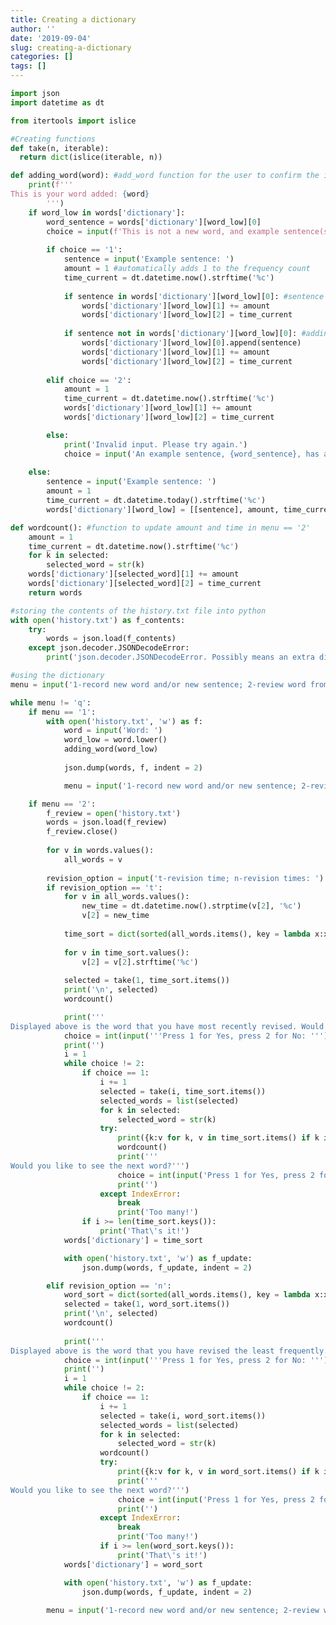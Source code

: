 ```yaml
---
title: Creating a dictionary
author: ''
date: '2019-09-04'
slug: creating-a-dictionary
categories: []
tags: []
---
```


```python
import json
import datetime as dt

from itertools import islice

#Creating functions
def take(n, iterable):
  return dict(islice(iterable, n))

def adding_word(word): #add_word function for the user to confirm the input
    print(f'''
This is your word added: {word}
        ''')
    if word_low in words['dictionary']:
        word_sentence = words['dictionary'][word_low][0]
        choice = input(f'This is not a new word, and example sentence(s), {word_sentence}, has already been added. Press 1 for Yes to add an additional sentence, press 2 for No: ') #To let the user know that not only are there already sentences present, but also display the existing sentences.
        
        if choice == '1':
            sentence = input('Example sentence: ')
            amount = 1 #automatically adds 1 to the frequency count
            time_current = dt.datetime.now().strftime('%c')
            
            if sentence in words['dictionary'][word_low][0]: #sentence is then not added again to dictionary, but frequency count and revision time are updated
                words['dictionary'][word_low][1] += amount
                words['dictionary'][word_low][2] = time_current
            
            if sentence not in words['dictionary'][word_low][0]: #adding sentence to the dictionary
                words['dictionary'][word_low][0].append(sentence)
                words['dictionary'][word_low][1] += amount
                words['dictionary'][word_low][2] = time_current
    
        elif choice == '2':
            amount = 1
            time_current = dt.datetime.now().strftime('%c')
            words['dictionary'][word_low][1] += amount
            words['dictionary'][word_low][2] = time_current

        else:
            print('Invalid input. Please try again.')
            choice = input('An example sentence, {word_sentence}, has already been added. Press 1 for Yes, press 2 for No: ')
    
    else:
        sentence = input('Example sentence: ')
        amount = 1
        time_current = dt.datetime.today().strftime('%c')
        words['dictionary'][word_low] = [[sentence], amount, time_current] #assigns the new word as a new key in the dictionary, assigns the sentence, frequency count and time as its values

def wordcount(): #function to update amount and time in menu == '2'
    amount = 1
    time_current = dt.datetime.now().strftime('%c')
    for k in selected:
        selected_word = str(k)
    words['dictionary'][selected_word][1] += amount
    words['dictionary'][selected_word][2] = time_current
    return words

#storing the contents of the history.txt file into python
with open('history.txt') as f_contents:
    try:
        words = json.load(f_contents)
    except json.decoder.JSONDecodeError:
        print('json.decoder.JSONDecodeError. Possibly means an extra dictionary.')

#using the dictionary
menu = input('1-record new word and/or new sentence; 2-review word from revision history; q-quit: ')

while menu != 'q':
    if menu == '1':
        with open('history.txt', 'w') as f:
            word = input('Word: ')
            word_low = word.lower()
            adding_word(word_low)
            
            json.dump(words, f, indent = 2)

            menu = input('1-record new word and/or new sentence; 2-review word from revision history; q-quit: ')

    if menu == '2':
        f_review = open('history.txt')
        words = json.load(f_review)
        f_review.close()
        
        for v in words.values():
            all_words = v
            
        revision_option = input('t-revision time; n-revision times: ')
        if revision_option == 't':
            for v in all_words.values():
                new_time = dt.datetime.now().strptime(v[2], '%c')
                v[2] = new_time
          
            time_sort = dict(sorted(all_words.items(), key = lambda x:x[1][2], reverse = True))
            
            for v in time_sort.values():
                v[2] = v[2].strftime('%c')
            
            selected = take(1, time_sort.items())
            print('\n', selected)
            wordcount()

            print('''
Displayed above is the word that you have most recently revised. Would you like to see the next word in the list?''')
            choice = int(input('''Press 1 for Yes, press 2 for No: '''))
            print('')
            i = 1
            while choice != 2:
                if choice == 1:
                    i += 1
                    selected = take(i, time_sort.items())
                    selected_words = list(selected)
                    for k in selected:
                        selected_word = str(k)
                    try:
                        print({k:v for k, v in time_sort.items() if k in selected_words[i - 1]})
                        wordcount()
                        print('''
Would you like to see the next word?''')
                        choice = int(input('Press 1 for Yes, press 2 for No: '))
                        print('')
                    except IndexError:
                        break
                        print('Too many!')
                if i >= len(time_sort.keys()):
                    print('That\'s it!')
            words['dictionary'] = time_sort

            with open('history.txt', 'w') as f_update:
                json.dump(words, f_update, indent = 2)

        elif revision_option == 'n':
            word_sort = dict(sorted(all_words.items(), key = lambda x:x[1][1], reverse = False))
            selected = take(1, word_sort.items())
            print('\n', selected)
            wordcount()
            
            print('''
Displayed above is the word that you have revised the least frequently. Would you like to see the next word in the list?''')
            choice = int(input('''Press 1 for Yes, press 2 for No: '''))
            print('')
            i = 1
            while choice != 2:
                if choice == 1:
                    i += 1
                    selected = take(i, word_sort.items())
                    selected_words = list(selected)
                    for k in selected:
                        selected_word = str(k)
                    wordcount()
                    try:
                        print({k:v for k, v in word_sort.items() if k in selected_words[i - 1]})
                        print('''
Would you like to see the next word?''')
                        choice = int(input('Press 1 for Yes, press 2 for No: '))
                        print('')
                    except IndexError:
                        break
                        print('Too many!')
                    if i >= len(word_sort.keys()):
                        print('That\'s it!')
            words['dictionary'] = word_sort

            with open('history.txt', 'w') as f_update:
                json.dump(words, f_update, indent = 2)
        
        menu = input('1-record new word and/or new sentence; 2-review word from revision history; q-quit: ')
```



